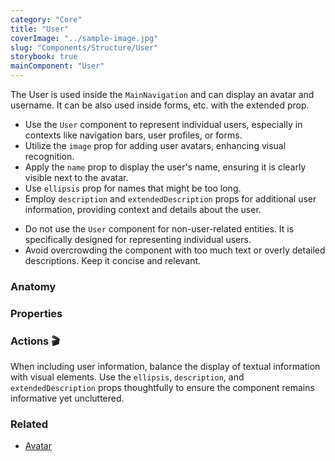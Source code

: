 ```yaml
---
category: "Core"
title: "User"
coverImage: "../sample-image.jpg"
slug: "Components/Structure/User"
storybook: true
mainComponent: "User"
---
```


The User is used inside the `MainNavigation` and can display an avatar and username. It can be also used inside forms, etc. with the extended prop.

<DoUse>

- Use the `User` component to represent individual users, especially in contexts like navigation bars, user profiles, or forms.
- Utilize the `image` prop for adding user avatars, enhancing visual recognition.
- Apply the `name` prop to display the user's name, ensuring it is clearly visible next to the avatar.
- Use `ellipsis` prop for names that might be too long.
- Employ `description` and `extendedDescription` props for additional user information, providing context and details about the user.

</DoUse>

<DoNotUse>
  
- Do not use the `User` component for non-user-related entities. It is specifically designed for representing individual users.
- Avoid overcrowding the component with too much text or overly detailed descriptions. Keep it concise and relevant.

</DoNotUse>

### Anatomy

<FigmaImage url="https://www.figma.com/file/KWrOuAzzykyysIDFpLikx1/WFP---Bridge?node-id=735%3A42617" />

### Properties

<FigmaImage url="https://www.figma.com/file/KWrOuAzzykyysIDFpLikx1/WFP---Bridge?node-id=735%3A42428" />

### Actions 🎬

When including user information, balance the display of textual information with visual elements. Use the `ellipsis`, `description`, and `extendedDescription` props thoughtfully to ensure the component remains informative yet uncluttered.

### Related

- [Avatar](../structure/avatar)
